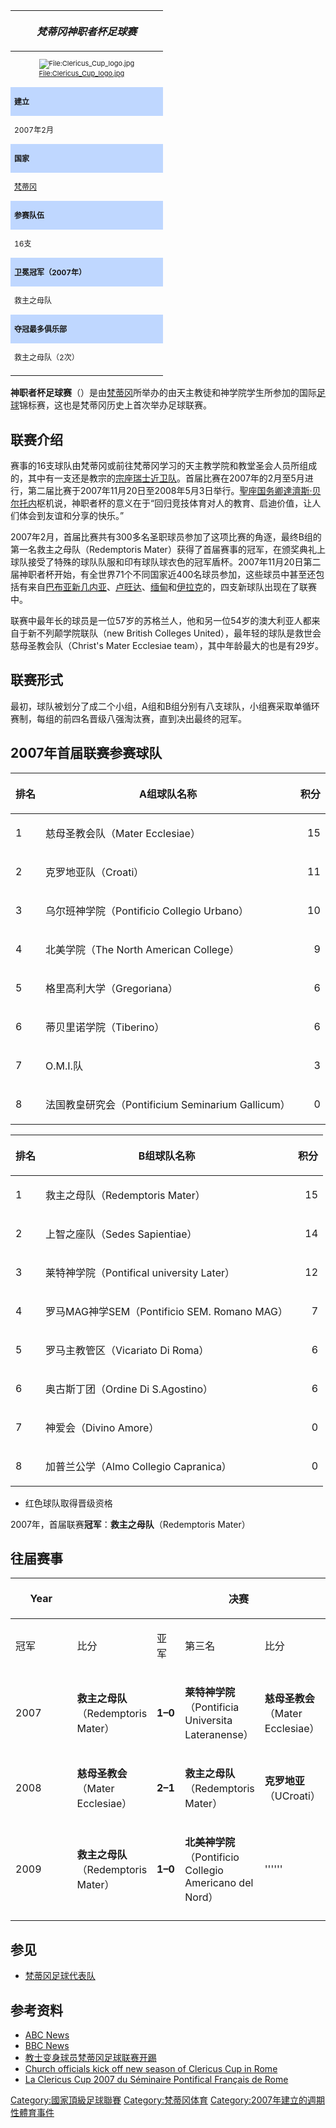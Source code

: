 {{No footnotes|time=2020-02-03T14:41:56+00:00}}
{{NoteTA
|1=zh-hans:塔尔奇西奥; zh-hant:塔爾奇西奧; zh-hk:達濟斯;
}}
{| class="infobox football" style="width: 16em; text-align: center;"
|-
! style="font-size: 16px;" | ''梵蒂冈神职者杯足球赛''
|- 
| style="font-size: 11px; line-height: 15px;" | [[File:Clericus_Cup_logo.jpg|File:Clericus_Cup_logo.jpg]]
|-
| style="font-size: 12px; background: #BFD7FF;" | '''建立'''
|-
| style="font-size: 12px;" | 2007年2月
|-
| style="font-size: 12px; background: #BFD7FF;" | '''国家'''
|-
| style="font-size: 12px;" | [[梵蒂冈|梵蒂冈]]
|-
| style="font-size: 12px; background: #BFD7FF;" | '''参赛队伍'''
|-
| style="font-size: 12px;" | 16支
|-
| style="font-size: 12px; background: #BFD7FF;" | '''卫冕冠军（2007年）'''
|-
| style="font-size: 12px;" | 救主之母队
|-
| style="font-size: 12px; background: #BFD7FF;" | '''夺冠最多俱乐部'''
|-
| style="font-size: 12px;" | 救主之母队（2次）
|-
|}

'''神职者杯足球赛'''（'''{{lang|en|Clericus Cup}}'''）是由[[梵蒂冈|梵蒂冈]]所举办的由天主教徒和神学院学生所参加的国际[[足球|足球]]锦标赛，这也是梵蒂冈历史上首次举办足球联赛。 

==联赛介绍==
赛事的16支球队由梵蒂冈或前往梵蒂冈学习的天主教学院和教堂圣会人员所组成的，其中有一支还是教宗的[[宗座瑞士近卫队|宗座瑞士近卫队]]。首届比赛在2007年的2月至5月进行，第二届比赛于2007年11月20日至2008年5月3日举行。[[聖座国务卿|聖座国务卿]][[達濟斯·贝尔托内|達濟斯·贝尔托内]]枢机说，神职者杯的意义在于“回归竞技体育对人的教育、启迪价值，让人们体会到友谊和分享的快乐。” 

2007年2月，首届比赛共有300多名圣职球员参加了这项比赛的角逐，最终B组的第一名救主之母队（Redemptoris Mater）获得了首届赛事的冠军，在颁奖典礼上球队接受了特殊的球队队服和印有球队球衣色的冠军盾杯。2007年11月20日第二届神职者杯开始，有全世界71个不同国家近400名球员参加，这些球员中甚至还包括有来自[[巴布亚新几内亚|巴布亚新几内亚]]、[[卢旺达|卢旺达]]、[[缅甸|缅甸]]和[[伊拉克|伊拉克]]的，四支新球队出现在了联赛中。

联赛中最年长的球员是一位57岁的苏格兰人，他和另一位54岁的澳大利亚人都来自于新不列颠学院联队（new British Colleges United），最年轻的球队是救世会慈母圣教会队（Christ's Mater Ecclesiae team），其中年龄最大的也是有29岁。

==联赛形式==
最初，球队被划分了成二个小组，A组和B组分别有八支球队，小组赛采取单循环赛制，每组的前四名晋级八强淘汰赛，直到决出最终的冠军。

==2007年首届联赛参赛球队==
{| border="0"
|-
! 排名
! A组球队名称
! align="center" | 积分
|- align=left bgcolor=#ffd7d7
| 1 
| 慈母圣教会队（Mater Ecclesiae）
| align="right" | 15
|- align=left bgcolor=#ffd7d7
| 2
| 克罗地亚队（Croati）
| align="right" | 11
|- align=left bgcolor=#ffd7d7
| 3 
| 乌尔班神学院（Pontificio Collegio Urbano）
| align="right" | 10
|- align=left bgcolor=#ffd7d7
| 4 
| 北美学院（The North American College）
| align="right" | 9
|- align=left bgcolor=#a0ffa0
| 5
| 格里高利大学（Gregoriana）
| align="right" | 6
|- align=left bgcolor=#a0ffa0
| 6
| 蒂贝里诺学院（Tiberino）
| align="right" | 6
|- align=left bgcolor=#a0ffa0
| 7 
| O.M.I.队
| align="right" | 3
|- align=left bgcolor=#a0ffa0
| 8
| 法国教皇研究会（Pontificium Seminarium Gallicum）
| align="right" | 0
|}

{| border="0"
|-
! 排名
! B组球队名称
! align="center" | 积分
|- align=left bgcolor=#ffd7d7
| 1 
| 救主之母队（Redemptoris Mater）
| align="right" | 15
|- align=left bgcolor=#ffd7d7
| 2
| 上智之座队（Sedes Sapientiae）
| align="right" | 14
|- align=left bgcolor=#ffd7d7
| 3 
| 莱特神学院（Pontifical university Later）
| align="right" | 12
|- align=left bgcolor=#ffd7d7
| 4 
| 罗马MAG神学SEM（Pontificio SEM. Romano MAG）
| align="right" | 7
|- align=left bgcolor=#a0ffa0
| 5
| 罗马主教管区（Vicariato Di Roma）
| align="right" | 6
|- align=left bgcolor=#a0ffa0
| 6
| 奥古斯丁团（Ordine Di S.Agostino）
| align="right" | 6
|- align=left bgcolor=#a0ffa0
| 7 
| 神爱会（Divino Amore）
| align="right" | 0
|- align=left bgcolor=#a0ffa0
| 8
| 加普兰公学（Almo Collegio Capranica）
| align="right" | 0
|}
*红色球队取得晋级资格

2007年，首届联赛'''冠军'''：'''救主之母队'''（Redemptoris Mater）

== 往届赛事 ==
{| class="wikitable" style="font-size: 90%; text-align: left; width: 100%;"
|-
!rowspan="2" width="5%"|Year
!width="1%" rowspan="41"|
!colspan="3"|决赛
!width="1%" rowspan="41"|
!colspan="3"|第三名争夺
|-
!width="17%"|冠军
!width="10%"|比分
!width="17%"|亚军
!width="17%"|第三名
!width="10%"|比分
!width="17%"|第四名
|-
|2007
|'''救主之母队'''（Redemptoris Mater）
|'''1–0'''
|'''莱特神学院'''（Pontificia Universita Lateranense）
|'''慈母圣教会'''（Mater Ecclesiae）
|'''3–1'''
|'''上智之座'''（Sedes Sapientiae）
|-
|2008
|'''慈母圣教会'''（Mater Ecclesiae）
|'''2–1'''
|'''救主之母队'''（Redemptoris Mater）
|'''克罗地亚'''（UCroati）
|'''2–1'''
|'''北美神学院'''（Pontificio Collegio Americano del Nord）
|-
|2009
|'''救主之母队'''（Redemptoris Mater）
|'''1–0'''
|'''北美神学院'''（Pontificio Collegio Americano del Nord）
|''''''
|'''慈母圣教会  vs.乌尔班神学院'''
|''''''
|-
|}

==参见==
*[[梵蒂冈足球代表队|梵蒂冈足球代表队]]

==参考资料==
*[http://abcnews.go.com/Sports/wireStory?id=2889866 ABC News] {{Wayback|url=http://abcnews.go.com/Sports/wireStory?id=2889866 |date=20110629120722 }}{{en}}
*[http://news.bbc.co.uk/2/hi/europe/6382055.stm BBC News] {{Wayback|url=http://news.bbc.co.uk/2/hi/europe/6382055.stm |date=20210119125315 }}{{en}}
*[http://news.sina.com.cn/c/2007-02-28/153912393122.shtml 教士变身球员梵蒂冈足球联赛开踢] {{Wayback|url=http://news.sina.com.cn/c/2007-02-28/153912393122.shtml |date=20160304101502 }}
*[http://www.catholicnews.com/data/stories/cns/0706644.htm Church officials kick off new season of Clericus Cup in Rome] {{Wayback|url=http://www.catholicnews.com/data/stories/cns/0706644.htm |date=20110114171939 }}{{en}}
*[https://web.archive.org/web/20071121095314/http://www.seminairefrancaisderome.org/clericuscup.php La Clericus Cup 2007 du Séminaire Pontifical Français de Rome]{{fr}}

[[Category:國家頂級足球聯賽|Category:國家頂級足球聯賽]]
[[Category:梵蒂冈体育|Category:梵蒂冈体育]]
[[Category:2007年建立的週期性體育事件|Category:2007年建立的週期性體育事件]]